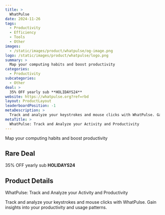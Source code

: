 ```yaml
---
title: >
  WhatPulse
date: 2024-11-26
tags:
  - Productivity
  - Efficiency
  - Tools
  - Other
images:
  - /static/images/product/whatpulse/og-image.png
logo: /static/images/product/whatpulse/logo.png
summary: >
  Map your computing habits and boost productivity
categories:
  - Productivity
subcategories:
  - Other
deal: >
  35% OFF yearly sub **HOLIDAYS24**
website: https://whatpulse.org?ref=rbd
layout: ProductLayout
leaderboardPosition: -1
metaDescription: >
  Track and analyze your keystrokes and mouse clicks with WhatPulse. Gain insights into your productivity and usage patterns.
metaTitle: >
  WhatPulse: Track and Analyze your Activity and Productivity
---
```

Map your computing habits and boost productivity

## Rare Deal

35% OFF yearly sub **HOLIDAYS24**

## Product Details

WhatPulse: Track and Analyze your Activity and Productivity

Track and analyze your keystrokes and mouse clicks with WhatPulse. Gain insights into your productivity and usage patterns.
